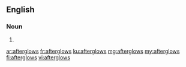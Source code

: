 ==English==

===Noun===
{{head|en|noun plural form}}

# {{plural of|afterglow|lang=en}}

[[ar:afterglows]]
[[fr:afterglows]]
[[ku:afterglows]]
[[mg:afterglows]]
[[my:afterglows]]
[[fi:afterglows]]
[[vi:afterglows]]